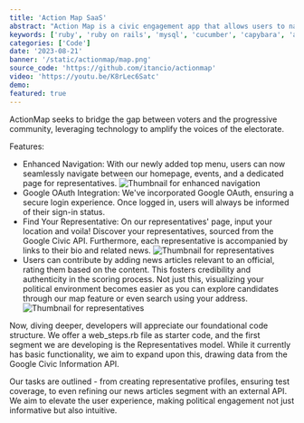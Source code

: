 ```yaml
---
title: 'Action Map SaaS'
abstract: "Action Map is a civic engagement app that allows users to navigate officials, related news articles and events in their respective location."
keywords: ['ruby', 'ruby on rails', 'mysql', 'cucumber', 'capybara', 'agile development', 'saas', 'bdd testing']
categories: ['Code']
date: '2023-08-21'
banner: '/static/actionmap/map.png'
source_code: 'https://github.com/itancio/actionmap'
video: 'https://youtu.be/K8rLec6Satc'
demo:
featured: true
---
```


ActionMap seeks to bridge the gap between voters and the progressive community, leveraging technology to amplify the voices of the electorate.

Features:
- Enhanced Navigation: With our newly added top menu, users can now seamlessly navigate between our homepage, events, and a dedicated page for representatives.
![Thumbnail for enhanced navigation](/static/actionmap/actionmap-login.jpg)
- Google OAuth Integration: We've incorporated Google OAuth, ensuring a secure login experience. Once logged in, users will always be informed of their sign-in status.
- Find Your Representative: On our representatives' page, input your location and voila! Discover your representatives, sourced from the Google Civic API. 
Furthermore, each representative is accompanied by links to their bio and related news.
![Thumbnail for representatives](/static/actionmap/actionmap-representatives.jpg)
- Users can contribute by adding news articles relevant to an official, rating them based on the content.
This fosters credibility and authenticity in the scoring process. Not just this, visualizing your political environment
becomes easier as you can explore candidates through our map feature or even search using your address.
![Thumbnail for representatives](/static/actionmap/actionmap-news-add-options.jpg)

Now, diving deeper, developers will appreciate our foundational code structure. We offer a web_steps.rb file as starter code, 
and the first segment we are developing is the Representatives model. While it currently has basic functionality, we aim to expand upon this, 
drawing data from the Google Civic Information API.

Our tasks are outlined - from creating representative profiles, ensuring test coverage, 
to even refining our news articles segment with an external API. We aim to elevate the user experience, making political engagement not just informative but also intuitive.

## 
